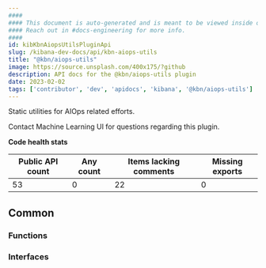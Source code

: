 ```yaml
---
####
#### This document is auto-generated and is meant to be viewed inside our experimental, new docs system.
#### Reach out in #docs-engineering for more info.
####
id: kibKbnAiopsUtilsPluginApi
slug: /kibana-dev-docs/api/kbn-aiops-utils
title: "@kbn/aiops-utils"
image: https://source.unsplash.com/400x175/?github
description: API docs for the @kbn/aiops-utils plugin
date: 2023-02-02
tags: ['contributor', 'dev', 'apidocs', 'kibana', '@kbn/aiops-utils']
---
```


Static utilities for AIOps related efforts.

Contact Machine Learning UI for questions regarding this plugin.

**Code health stats**

| Public API count  | Any count | Items lacking comments | Missing exports |
|-------------------|-----------|------------------------|-----------------|
| 53 | 0 | 22 | 0 |

## Common

### Functions
<DocDefinitionList data={kbnAiopsUtilsObj.common.functions}/>

### Interfaces
<DocDefinitionList data={kbnAiopsUtilsObj.common.interfaces}/>


